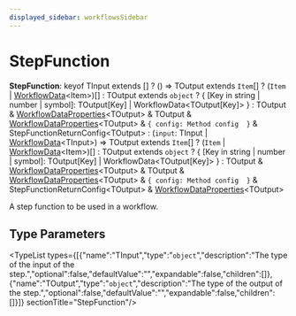 ```yaml
---
displayed_sidebar: workflowsSidebar
---
```



# StepFunction

 **StepFunction**: keyof TInput extends [] ? () => TOutput extends `Item`[] ? (`Item` \| [WorkflowData](workflows.WorkflowData.mdx)&#60;Item&#62;)[] : TOutput extends `object` ? &#123; [Key in string \| number \| symbol]: TOutput[Key] \| WorkflowData&#60;TOutput[Key]&#62; &#125; : TOutput & [WorkflowDataProperties](workflows.WorkflowDataProperties.mdx)&#60;TOutput&#62; & TOutput & [WorkflowDataProperties](workflows.WorkflowDataProperties.mdx)&#60;TOutput&#62; & ``{ config: Method config  }`` & StepFunctionReturnConfig&#60;TOutput&#62; : (`input`: TInput \| [WorkflowData](workflows.WorkflowData.mdx)&#60;TInput&#62;) => TOutput extends `Item`[] ? (`Item` \| [WorkflowData](workflows.WorkflowData.mdx)&#60;Item&#62;)[] : TOutput extends `object` ? &#123; [Key in string \| number \| symbol]: TOutput[Key] \| WorkflowData&#60;TOutput[Key]&#62; &#125; : TOutput & [WorkflowDataProperties](workflows.WorkflowDataProperties.mdx)&#60;TOutput&#62; & TOutput & [WorkflowDataProperties](workflows.WorkflowDataProperties.mdx)&#60;TOutput&#62; & ``{ config: Method config  }`` & StepFunctionReturnConfig&#60;TOutput&#62; & [WorkflowDataProperties](workflows.WorkflowDataProperties.mdx)&#60;TOutput&#62;

A step function to be used in a workflow.

## Type Parameters

<TypeList types={[{"name":"TInput","type":"`object`","description":"The type of the input of the step.","optional":false,"defaultValue":"","expandable":false,"children":[]},{"name":"TOutput","type":"`object`","description":"The type of the output of the step.","optional":false,"defaultValue":"","expandable":false,"children":[]}]}  sectionTitle="StepFunction"/>
